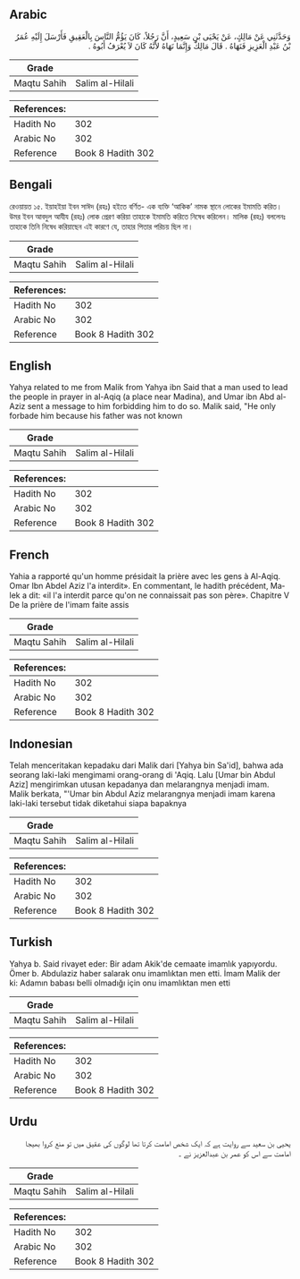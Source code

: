 ## Arabic


<div dir="rtl" lang="ar" style={{fontSize:'larger',backgroundColor:'#f8f9fa',padding:20}}>
وَحَدَّثَنِي عَنْ مَالِكٍ، عَنْ يَحْيَى بْنِ سَعِيدٍ، أَنَّ رَجُلاً، كَانَ يَؤُمُّ النَّاسَ بِالْعَقِيقِ فَأَرْسَلَ إِلَيْهِ عُمَرُ بْنُ عَبْدِ الْعَزِيزِ فَنَهَاهُ ‏.‏ قَالَ مَالِكٌ وَإِنَّمَا نَهَاهُ لأَنَّهُ كَانَ لاَ يُعْرَفُ أَبُوهُ ‏.‏
</div>
<div style={{backgroundColor:'#f8f9fa',padding:20, marginBottom: 10}}><table> <thead> <tr> <th>Grade</th> <th></th> </tr> </thead> <tbody> <tr><td>Maqtu Sahih</td><td>Salim al-Hilali</td></tr></tbody></table><table> <thead> <tr> <th>References:</th> <th></th> </tr> </thead> <tbody><tr><td>Hadith No</td><td>302</td></tr><tr><td>Arabic No</td><td>302</td></tr><tr><td>Reference</td><td>Book 8 Hadith 302</td></tr></tbody></table></div>

## Bengali


<div dir="ltr" lang="bn" style={{fontSize:'larger',backgroundColor:'#f8f9fa',padding:20}}>
রেওয়ায়ত ১৫. ইয়াহইয়া ইবন সাঈদ (রহঃ) হইতে বর্ণিত- এক ব্যক্তি ‘আকিক’ নামক স্থানে লোকের ইমামতি করিত। উমর ইবন আবদুল আযীয (রহঃ) লোক প্রেরণ করিয়া তাহাকে ইমামতি করিতে নিষেধ করিলেন। মালিক (রহঃ) বললেনঃ তাহাকে তিনি নিষেধ করিয়াছেন এই কারণে যে, তাহার পিতার পরিচয় ছিল না।
</div>
<div style={{backgroundColor:'#f8f9fa',padding:20, marginBottom: 10}}><table> <thead> <tr> <th>Grade</th> <th></th> </tr> </thead> <tbody> <tr><td>Maqtu Sahih</td><td>Salim al-Hilali</td></tr></tbody></table><table> <thead> <tr> <th>References:</th> <th></th> </tr> </thead> <tbody><tr><td>Hadith No</td><td>302</td></tr><tr><td>Arabic No</td><td>302</td></tr><tr><td>Reference</td><td>Book 8 Hadith 302</td></tr></tbody></table></div>

## English


<div dir="ltr" lang="en" style={{fontSize:'larger',backgroundColor:'#f8f9fa',padding:20}}>
Yahya related to me from Malik from Yahya ibn Said that a man used to lead the people in prayer in al-Aqiq (a place near Madina), and Umar ibn Abd al-Aziz sent a message to him forbidding him to do so. Malik said, "He only forbade him because his father was not known
</div>
<div style={{backgroundColor:'#f8f9fa',padding:20, marginBottom: 10}}><table> <thead> <tr> <th>Grade</th> <th></th> </tr> </thead> <tbody> <tr><td>Maqtu Sahih</td><td>Salim al-Hilali</td></tr></tbody></table><table> <thead> <tr> <th>References:</th> <th></th> </tr> </thead> <tbody><tr><td>Hadith No</td><td>302</td></tr><tr><td>Arabic No</td><td>302</td></tr><tr><td>Reference</td><td>Book 8 Hadith 302</td></tr></tbody></table></div>

## French


<div dir="ltr" lang="fr" style={{fontSize:'larger',backgroundColor:'#f8f9fa',padding:20}}>
Yahia a rapporté qu'un homme présidait la prière avec les gens à Al-Aqiq. Omar Ibn Abdel Aziz l'a interdit». En commentant, le hadith précédent, Malek a dit: «il l'a interdit parce qu'on ne connaissait pas son père». Chapitre V De la prière de l'imam faite assis
</div>
<div style={{backgroundColor:'#f8f9fa',padding:20, marginBottom: 10}}><table> <thead> <tr> <th>Grade</th> <th></th> </tr> </thead> <tbody> <tr><td>Maqtu Sahih</td><td>Salim al-Hilali</td></tr></tbody></table><table> <thead> <tr> <th>References:</th> <th></th> </tr> </thead> <tbody><tr><td>Hadith No</td><td>302</td></tr><tr><td>Arabic No</td><td>302</td></tr><tr><td>Reference</td><td>Book 8 Hadith 302</td></tr></tbody></table></div>

## Indonesian


<div dir="ltr" lang="id" style={{fontSize:'larger',backgroundColor:'#f8f9fa',padding:20}}>
Telah menceritakan kepadaku dari Malik dari [Yahya bin Sa'id], bahwa ada seorang laki-laki mengimami orang-orang di 'Aqiq. Lalu [Umar bin Abdul Aziz] mengirimkan utusan kepadanya dan melarangnya menjadi imam. Malik berkata, "'Umar bin Abdul Aziz melarangnya menjadi imam karena laki-laki tersebut tidak diketahui siapa bapaknya
</div>
<div style={{backgroundColor:'#f8f9fa',padding:20, marginBottom: 10}}><table> <thead> <tr> <th>Grade</th> <th></th> </tr> </thead> <tbody> <tr><td>Maqtu Sahih</td><td>Salim al-Hilali</td></tr></tbody></table><table> <thead> <tr> <th>References:</th> <th></th> </tr> </thead> <tbody><tr><td>Hadith No</td><td>302</td></tr><tr><td>Arabic No</td><td>302</td></tr><tr><td>Reference</td><td>Book 8 Hadith 302</td></tr></tbody></table></div>

## Turkish


<div dir="ltr" lang="tr" style={{fontSize:'larger',backgroundColor:'#f8f9fa',padding:20}}>
Yahya b. Said rivayet eder: Bir adam Akik'de cemaate imamlık yapıyordu. Ömer b. Abdulaziz haber salarak onu imamlıktan men etti. İmam Malik der ki: Adamın babası belli olmadığı için onu imamlıktan men etti
</div>
<div style={{backgroundColor:'#f8f9fa',padding:20, marginBottom: 10}}><table> <thead> <tr> <th>Grade</th> <th></th> </tr> </thead> <tbody> <tr><td>Maqtu Sahih</td><td>Salim al-Hilali</td></tr></tbody></table><table> <thead> <tr> <th>References:</th> <th></th> </tr> </thead> <tbody><tr><td>Hadith No</td><td>302</td></tr><tr><td>Arabic No</td><td>302</td></tr><tr><td>Reference</td><td>Book 8 Hadith 302</td></tr></tbody></table></div>

## Urdu


<div dir="rtl" lang="ur" style={{fontSize:'larger',backgroundColor:'#f8f9fa',padding:20}}>
یحیی بن سعید سے روایت ہے کہ ایک شخص امامت کرتا تھا لوگوں کی عقیق میں تو منع کروا بھیجا امامت سے اس کو عمر بن عبدالعزیز نے ۔
</div>
<div style={{backgroundColor:'#f8f9fa',padding:20, marginBottom: 10}}><table> <thead> <tr> <th>Grade</th> <th></th> </tr> </thead> <tbody> <tr><td>Maqtu Sahih</td><td>Salim al-Hilali</td></tr></tbody></table><table> <thead> <tr> <th>References:</th> <th></th> </tr> </thead> <tbody><tr><td>Hadith No</td><td>302</td></tr><tr><td>Arabic No</td><td>302</td></tr><tr><td>Reference</td><td>Book 8 Hadith 302</td></tr></tbody></table></div>